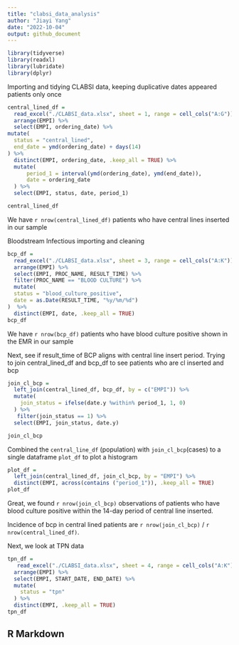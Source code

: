 ```yaml
---
title: "clabsi_data_analysis"
author: "Jiayi Yang"
date: "2022-10-04"
output: github_document
---
```


```r
library(tidyverse)
library(readxl)
library(lubridate)
library(dplyr)
```

Importing and tidying CLABSI data, keeping duplicative dates appeared patients only once

```r
central_lined_df =
  read_excel("./CLABSI_data.xlsx", sheet = 1, range = cell_cols("A:G")) %>% 
  arrange(EMPI) %>% 
  select(EMPI, ordering_date) %>% 
mutate(
  status = "central_lined",
  end_date = ymd(ordering_date) + days(14)
) %>% 
  distinct(EMPI, ordering_date, .keep_all = TRUE) %>% 
  mutate(
      period_1 = interval(ymd(ordering_date), ymd(end_date)),
      date = ordering_date
  ) %>% 
  select(EMPI, status, date, period_1)

central_lined_df
```
We have `r nrow(central_lined_df)` patients who have central lines inserted in our sample

Bloodstream Infectious importing and cleaning
```r
bcp_df =
  read_excel("./CLABSI_data.xlsx", sheet = 3, range = cell_cols("A:K")) %>% 
  arrange(EMPI) %>% 
  select(EMPI, PROC_NAME, RESULT_TIME) %>% 
  filter(PROC_NAME == "BLOOD CULTURE") %>% 
  mutate(
  status = "blood_culture_positive",
  date = as.Date(RESULT_TIME, "%y/%m/%d")
)  %>% 
  distinct(EMPI, date, .keep_all = TRUE)
bcp_df
```

We have `r nrow(bcp_df)` patients who have blood culture positive shown in the EMR in our sample

Next, see if result_time of BCP aligns with central line insert period.
Trying to join central_lined_df and bcp_df to see patients who are cl inserted and bcp
```r
join_cl_bcp =
  left_join(central_lined_df, bcp_df, by = c("EMPI")) %>% 
  mutate(
    join_status = ifelse(date.y %within% period_1, 1, 0)
  ) %>% 
   filter(join_status == 1) %>% 
  select(EMPI, join_status, date.y)

join_cl_bcp
```
Combined the `central_line_df` (population) with `join_cl_bcp`(cases) to a single dataframe `plot_df` to plot a histogram
```r
plot_df = 
  left_join(central_lined_df, join_cl_bcp, by = "EMPI") %>% 
  distinct(EMPI, across(contains ("period_1")), .keep_all = TRUE)
plot_df
```

Great, we found `r nrow(join_cl_bcp)` observations of patients who have blood culture positive within the 14-day period of central line inserted. 

Incidence of bcp in central lined patients are `r nrow(join_cl_bcp)` / `r nrow(central_lined_df)`.


Next, we look at TPN data
```r
tpn_df =
   read_excel("./CLABSI_data.xlsx", sheet = 4, range = cell_cols("A:K")) %>% 
  arrange(EMPI) %>% 
  select(EMPI, START_DATE, END_DATE) %>% 
  mutate(
    status = "tpn"
  ) %>% 
  distinct(EMPI, .keep_all = TRUE)
tpn_df
```
## R Markdown
